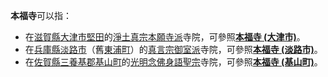 '''本福寺'''可以指：

*在[[滋賀縣|滋賀縣]][[大津市|大津市]][[堅田|堅田]]的[[淨土真宗本願寺派|淨土真宗本願寺派]]寺院，可參照'''[[本福寺_(大津市)|本福寺 (大津市)]]'''。
*在[[兵庫縣|兵庫縣]][[淡路市|淡路市]]（舊[[東浦町_(兵庫縣)|東浦町]]）的[[真言宗御室派|真言宗御室派]]寺院，可參照'''[[本福寺_(淡路市)|本福寺 (淡路市)]]'''。
*在[[佐賀縣|佐賀縣]][[三養基郡|三養基郡]][[基山町|基山町]]的[[光明念佛身語聖宗|光明念佛身語聖宗]]寺院，可參照'''[[本福寺_(基山町)|本福寺 (基山町)]]'''。

{{disambig|Cat=三字佛寺消歧義|B}}